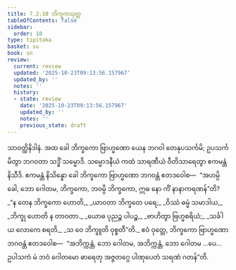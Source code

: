 ```yaml
---
title: 7.2.10 ဘိက္ခကသုတ္တ
tableOfContents: false
sidebar:
  order: 10
type: tipitaka
basket: su
book: sn
review:
  current: review
  updated: '2025-10-23T09:13:56.157967'
  updated_by: ''
  notes: ''
  history:
  - state: review
    date: '2025-10-23T09:13:56.157967'
    updated_by: ''
    notes: ''
    previous_state: draft
---
```



<ReviewStatus review={frontmatter.review} showDetails={true} />

<HypothesisAnnotation frontmatter={frontmatter} />

<DynamicBreadcrumb />

<Division number="206" book="sn" e="ch" v="18" p="308">

<Paragraph number="1285" book="sn">
သာဝတ္ထိနိဒါနံ. အထ ခေါ ဘိက္ခကော ဗြာဟ္မဏော ယေန ဘဂဝါ တေနုပသင်္ကမိ; ဥပသင်္ကမိတွာ ဘဂဝတာ သဒ္ဓိံ သမ္မောဒိ. သမ္မောဒနီယံ ကထံ သာရဏီယံ ဝီတိသာရေတွာ ဧကမန္တံ နိသီဒိ. ဧကမန္တံ နိသိန္နော ခေါ ဘိက္ခကော ဗြာဟ္မဏော ဘဂဝန္တံ ဧတဒဝေါစ—  “အဟမ္ပိ ခေါ, ဘော ဂေါတမ, ဘိက္ခကော, ဘဝမ္ပိ ဘိက္ခကော, ဣဓ နော ကိံ နာနာကရဏန်”တိ?
</Paragraph>

<Paragraph number="1286" type="verses" book="sn">
_“န တေန ဘိက္ခကော ဟောတိ,_  
_ယာဝတာ ဘိက္ခတေ ပရေ;_  
_ဝိဿံ ဓမ္မံ သမာဒါယ,_  
_ဘိက္ခု ဟောတိ န တာဝတာ._  

</Paragraph>

<Paragraph number="1287" type="verses" book="sn">
_ယောဓ ပုညဉ္စ ပါပဉ္စ,_  
_ဗာဟိတွာ ဗြဟ္မစရိယံ;_  
_သင်္ခါယ လောကေ စရတိ,_  
_သ ဝေ ဘိက္ခူတိ ဝုစ္စတီ”တိ._  

</Paragraph>

<Paragraph number="1288" book="sn">
ဧဝံ ဝုတ္တေ, ဘိက္ခကော ဗြာဟ္မဏော ဘဂဝန္တံ ဧတဒဝေါစ—  “အဘိက္ကန္တံ, ဘော ဂေါတမ, အဘိက္ကန္တံ, ဘော ဂေါတမ …ပေ…  ဥပါသကံ မံ ဘဝံ ဂေါတမော ဓာရေတု အဇ္ဇတဂ္ဂေ ပါဏုပေတံ သရဏံ ဂတန်”တိ.
</Paragraph>
</Division>